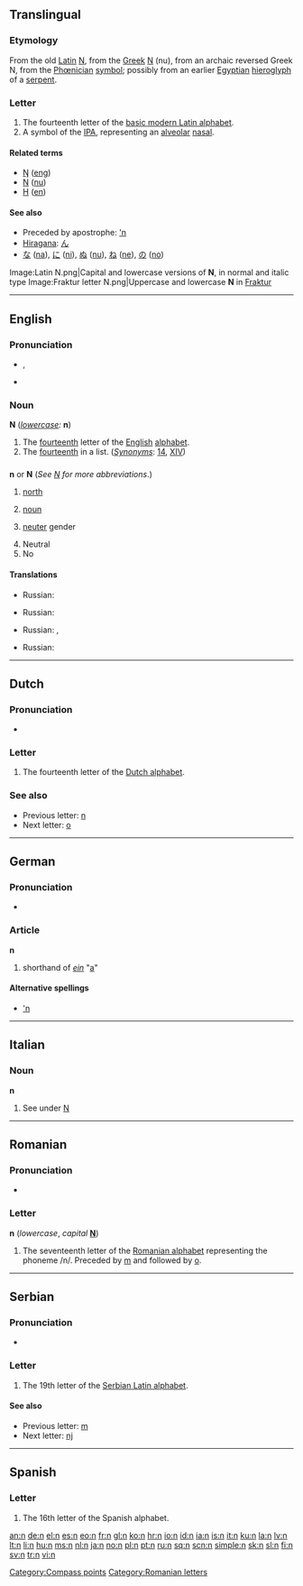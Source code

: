 {{Basic Latin character info|image=[[Image:Letter n.svg|50px]]|name=LATIN SMALL LETTER N|hex=6E}}
{{also|ո|ռ|ⴖ|Appendix:Variations of "n"}}
==Translingual==
{{wikipedia}}

===Etymology===
From the old [[Latin]] [[N]], from the [[Greek]] [[Ν]] (nu), from an archaic reversed Greek N, from the [[Phœnician]] [[symbol]]; possibly from an earlier [[Egyptian]] [[hieroglyph]] of a [[serpent]].

===Letter===
{{mul-letter|upper=N|lower=n|script=Latn}}

# The fourteenth letter of the [[Appendix:Latin script|basic modern Latin alphabet]].
# A symbol of the [[IPA]], representing an [[alveolar]] [[nasal]].

====Related terms====
* [[Ŋ]] ([[eng]])
* [[Ν]] ([[nu]])
* [[Н]] ([[en]])

====See also====
{{Latn-script}}
* Preceded by apostrophe: [['n]]
* [[hiragana|Hiragana]]: [[ん]]
* [[な]] ([[na]]), [[に]] ([[ni]]), [[ぬ]] ([[nu]]), [[ね]] ([[ne]]), [[の]] ([[no]])
{{Letter
|page=N
|NATO=November
|Morse=–·
|Character=N
|Braille=⠝
}}
<gallery caption="Letter styles" perrow=3>
Image:Latin N.png|Capital and lowercase versions of '''N''', in normal and italic type
Image:Fraktur letter N.png|Uppercase and lowercase '''N''' in [[Fraktur]]
</gallery>

----

==English==

===Pronunciation===
* {{IPA|/ɛn/}}, {{SAMPA|/En/}}
* {{audio|En-us-n.ogg|Audio (US)}}
: {{audio|en-uk-n.ogg|Audio (UK)}}

===Noun===
'''N''' (''[[lowercase]]:'' '''n''')

# The [[fourteenth]] letter of the [[English]] [[alphabet]].
# The [[fourteenth]] in a list. (''[[Synonyms]]'': [[14]], [[XIV]])

==={{abbreviation}}===
'''n''' or '''N''' (''See [[N]] for more abbreviations''.)

# [[north]]
# {{grammar}} [[noun]]
# {{grammar}} [[neuter]] gender
# Neutral
# No

====Translations====
{{trans-top|north}}
* Russian: {{t-|ru|С|tr=es|sc=Cyrl}}
{{trans-mid}}
{{trans-bottom}}

{{trans-top|noun}}
* Russian: {{t|ru|сущ|tr=suš'|sc=Cyrl}}
{{trans-mid}}
{{trans-bottom}}

{{trans-top|neuter}}
* Russian: {{t|ru|ср|tr=sr|sc=Cyrl}}, {{t|ru|ср. род|tr=sr. rod|sc=Cyrl}}
{{trans-mid}}
{{trans-bottom}}

{{trans-top|neutral}}
{{trans-mid}}
{{trans-bottom}}

{{trans-top|no}}
* Russian: {{t+|ru|н|tr=en|sc=Cyrl}}
{{trans-mid}}
{{trans-bottom}}

[[Category:Compass points]]

----

==Dutch==

===Pronunciation===
* {{sense|letter name}} {{IPA|/ɛn/|lang=nl}}

===Letter===
{{infl|nl|letter|lower case||upper case|N}}

# The fourteenth letter of the [[Dutch alphabet]].

===See also===
* Previous letter: [[m#Dutch|n]]
* Next letter: [[o#Dutch|o]]

----

==German==

===Pronunciation===
* {{IPA|/n/|lang=de}}

===Article===
'''n'''

# {{colloquial}} shorthand of ''[[ein#German|ein]]'' "[[a]]"

====Alternative spellings====
* [['n#German|'n]]

----

==Italian==

===Noun===
'''n''' {{m|f|inv}}

# See under [[N#Italian|N]]

----

==Romanian==

===Pronunciation===
* {{IPA|/ne/|/en/|lang=ro}}

===Letter===
'''n''' (''lowercase'', ''capital'' '''[[N]]''')

# The seventeenth letter of the [[Romanian alphabet]] representing the phoneme /n/. Preceded by [[m]] and followed by [[o]].

[[Category:Romanian letters]]

----

==Serbian==

===Pronunciation===
* {{qualifier|phoneme}} {{IPA|/n/|lang=sr}}

===Letter===
{{infl|sr|letter|lower case||upper case|N}}

# The 19th letter of the [[Serbian Latin alphabet]].

====See also====
* Previous letter: [[m#Serbian|m]]
* Next letter: [[nj#Serbian|nj]]

----

==Spanish==

===Letter===
{{infl|es|letter|lower case||upper case|N}}

# The 16th letter of the Spanish alphabet.

[[an:n]]
[[de:n]]
[[el:n]]
[[es:n]]
[[eo:n]]
[[fr:n]]
[[gl:n]]
[[ko:n]]
[[hr:n]]
[[io:n]]
[[id:n]]
[[ia:n]]
[[is:n]]
[[it:n]]
[[ku:n]]
[[la:n]]
[[lv:n]]
[[lt:n]]
[[li:n]]
[[hu:n]]
[[ms:n]]
[[nl:n]]
[[ja:n]]
[[no:n]]
[[pl:n]]
[[pt:n]]
[[ru:n]]
[[sq:n]]
[[scn:n]]
[[simple:n]]
[[sk:n]]
[[sl:n]]
[[fi:n]]
[[sv:n]]
[[tr:n]]
[[vi:n]]